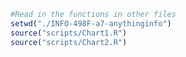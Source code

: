 ```r
#Read in the functions in other files
setwd("./INFO-498F-a7-anythinginfo")
source("scripts/Chart1.R")
source("scripts/Chart2.R")
```